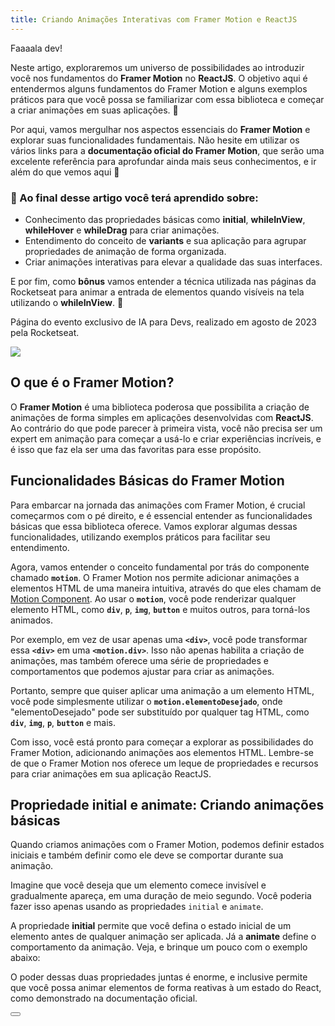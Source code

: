 ```yaml
---
title: Criando Animações Interativas com Framer Motion e ReactJS
---
```


Faaaala dev!

Neste artigo, exploraremos um universo de possibilidades ao introduzir você nos fundamentos do **Framer Motion** no **ReactJS**. O objetivo aqui é entendermos alguns fundamentos do Framer Motion e alguns exemplos práticos para que você possa se familiarizar com essa biblioteca e começar a criar animações em suas aplicações. 🚀

Por aqui, vamos mergulhar nos aspectos essenciais do **Framer Motion** e explorar suas funcionalidades fundamentais. Não hesite em utilizar os vários links para a **documentação oficial do Framer Motion**, que serão uma excelente referência para aprofundar ainda mais seus conhecimentos, e ir além do que vemos aqui 💜

### 🎉 Ao final desse artigo você terá aprendido sobre:

* Conhecimento das propriedades básicas como **initial**, **whileInView**, **whileHover** e **whileDrag** para criar animações.
* Entendimento do conceito de **variants** e sua aplicação para agrupar propriedades de animação de forma organizada.
* Criar animações interativas para elevar a qualidade das suas interfaces.

E por fim, como **bônus** vamos entender a técnica utilizada nas páginas da Rocketseat para animar a entrada de elementos quando visíveis na tela utilizando o **whileInView**. 🎉

Página do evento exclusivo de IA para Devs, realizado em agosto de 2023 pela Rocketseat.

![](/Untitled.gif)

## **O que é o Framer Motion?**

O **Framer Motion** é uma biblioteca poderosa que possibilita a criação de animações de forma simples em aplicações desenvolvidas com **ReactJS**. Ao contrário do que pode parecer à primeira vista, você não precisa ser um expert em animação para começar a usá-lo e criar experiências incríveis, e é isso que faz ela ser uma das favoritas para esse propósito.

## **Funcionalidades Básicas do Framer Motion**

Para embarcar na jornada das animações com Framer Motion, é crucial começarmos com o pé direito, e é essencial entender as funcionalidades básicas que essa biblioteca oferece. Vamos explorar algumas dessas funcionalidades, utilizando exemplos práticos para facilitar seu entendimento.

Agora, vamos entender o conceito fundamental por trás do componente chamado **`motion`**. O Framer Motion nos permite adicionar animações a elementos HTML de uma maneira intuitiva, através do que eles chamam de [Motion Component](https://www.framer.com/motion/component/). Ao usar o **`motion`**, você pode renderizar qualquer elemento HTML, como **`div`**, **`p`**, **`img`**, **`button`** e muitos outros, para torná-los animados.

Por exemplo, em vez de usar apenas uma **`<div>`**, você pode transformar essa **`<div>`** em uma **`<motion.div>`**. Isso não apenas habilita a criação de animações, mas também oferece uma série de propriedades e comportamentos que podemos ajustar para criar as animações.

Portanto, sempre que quiser aplicar uma animação a um elemento HTML, você pode simplesmente utilizar o **`motion.elementoDesejado`**, onde "elementoDesejado" pode ser substituído por qualquer tag HTML, como **`div`**, **`img`**, **`p`**, **`button`** e mais.

Com isso, você está pronto para começar a explorar as possibilidades do Framer Motion, adicionando animações aos elementos HTML. Lembre-se de que o Framer Motion nos oferece um leque de propriedades e recursos para criar animações em sua aplicação ReactJS.

## **Propriedade initial e animate: Criando animações básicas**

Quando criamos animações com o Framer Motion, podemos definir estados iniciais e também definir como ele deve se comportar durante sua animação.

Imagine que você deseja que um elemento comece invisível e gradualmente apareça, em uma duração de meio segundo. Você poderia fazer isso apenas usando as propriedades `initial` e `animate`.

A propriedade **initial** permite que você defina o estado inicial de um elemento antes de qualquer animação ser aplicada. Já a **animate** define o comportamento da animação. Veja, e brinque um pouco com o exemplo abaixo:

<CodePlayground />

O poder dessas duas propriedades juntas é enorme, e inclusive permite que você possa animar elementos de forma reativas à um estado do React, como demonstrado na documentação oficial.

<Button children="Clique aqui!" />
